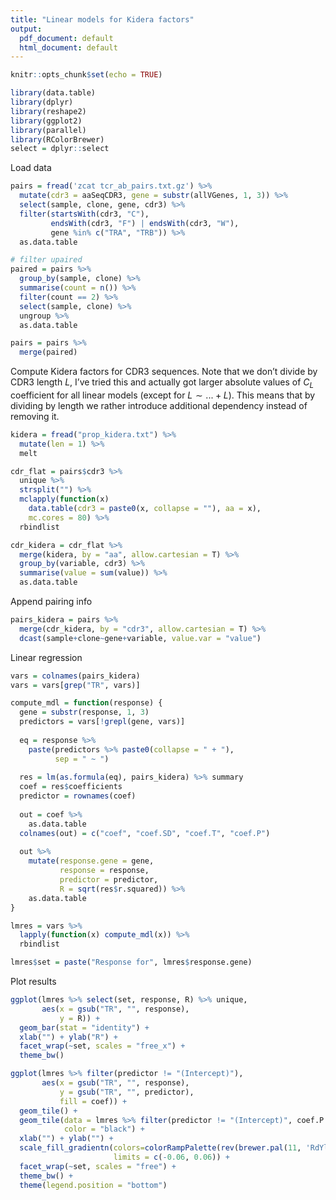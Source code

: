 ```yaml
---
title: "Linear models for Kidera factors"
output:
  pdf_document: default
  html_document: default
---
```


```r
knitr::opts_chunk$set(echo = TRUE)
```

```r
library(data.table)
library(dplyr)
library(reshape2)
library(ggplot2)
library(parallel)
library(RColorBrewer)
select = dplyr::select
```

Load data

```r
pairs = fread('zcat tcr_ab_pairs.txt.gz') %>%
  mutate(cdr3 = aaSeqCDR3, gene = substr(allVGenes, 1, 3)) %>%
  select(sample, clone, gene, cdr3) %>%
  filter(startsWith(cdr3, "C"),
         endsWith(cdr3, "F") | endsWith(cdr3, "W"),
         gene %in% c("TRA", "TRB")) %>%
  as.data.table

# filter upaired
paired = pairs %>%
  group_by(sample, clone) %>%
  summarise(count = n()) %>%
  filter(count == 2) %>%
  select(sample, clone) %>%
  ungroup %>%
  as.data.table

pairs = pairs %>%
  merge(paired)
```

Compute Kidera factors for CDR3 sequences. Note that we don't divide by CDR3 length $L$, I've tried this and actually got larger absolute values of $C_L$ coefficient for all linear models (except for $L \sim ... + L$). This means that by dividing by length we rather introduce additional dependency instead of removing it.

```r
kidera = fread("prop_kidera.txt") %>%
  mutate(len = 1) %>%
  melt 

cdr_flat = pairs$cdr3 %>%
  unique %>%
  strsplit("") %>%
  mclapply(function(x) 
    data.table(cdr3 = paste0(x, collapse = ""), aa = x),
    mc.cores = 80) %>%
  rbindlist

cdr_kidera = cdr_flat %>%
  merge(kidera, by = "aa", allow.cartesian = T) %>%
  group_by(variable, cdr3) %>%
  summarise(value = sum(value)) %>% 
  as.data.table
```

Append pairing info

```r
pairs_kidera = pairs %>%
  merge(cdr_kidera, by = "cdr3", allow.cartesian = T) %>%
  dcast(sample+clone~gene+variable, value.var = "value")
```

Linear regression

```r
vars = colnames(pairs_kidera)
vars = vars[grep("TR", vars)]

compute_mdl = function(response) {
  gene = substr(response, 1, 3)
  predictors = vars[!grepl(gene, vars)]
  
  eq = response %>%
    paste(predictors %>% paste0(collapse = " + "), 
          sep = " ~ ")
  
  res = lm(as.formula(eq), pairs_kidera) %>% summary
  coef = res$coefficients
  predictor = rownames(coef)
  
  out = coef %>%
    as.data.table
  colnames(out) = c("coef", "coef.SD", "coef.T", "coef.P")
  
  out %>%
    mutate(response.gene = gene,
           response = response,
           predictor = predictor,
           R = sqrt(res$r.squared)) %>%
    as.data.table
}

lmres = vars %>%
  lapply(function(x) compute_mdl(x)) %>%
  rbindlist

lmres$set = paste("Response for", lmres$response.gene)
```

Plot results

```r
ggplot(lmres %>% select(set, response, R) %>% unique, 
       aes(x = gsub("TR", "", response), 
           y = R)) +
  geom_bar(stat = "identity") +
  xlab("") + ylab("R") +
  facet_wrap(~set, scales = "free_x") +
  theme_bw()

ggplot(lmres %>% filter(predictor != "(Intercept)"), 
       aes(x = gsub("TR", "", response), 
           y = gsub("TR", "", predictor), 
           fill = coef)) +
  geom_tile() +
  geom_tile(data = lmres %>% filter(predictor != "(Intercept)", coef.P < 0.05), 
            color = "black") +
  xlab("") + ylab("") +
  scale_fill_gradientn(colors=colorRampPalette(rev(brewer.pal(11, 'RdYlBu')))(32),
                       limits = c(-0.06, 0.06)) +
  facet_wrap(~set, scales = "free") +
  theme_bw() +
  theme(legend.position = "bottom")
```